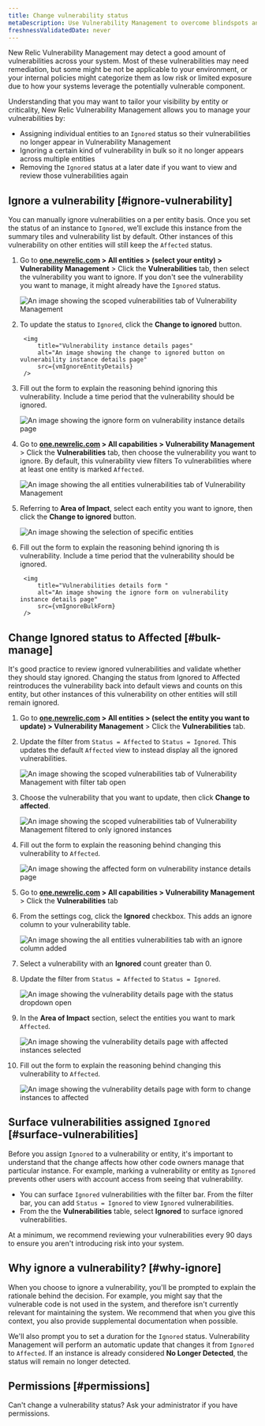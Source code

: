 ```yaml
---
title: Change vulnerability status
metaDescription: Use Vulnerability Management to overcome blindspots and assign remediation to developers as a security team.
freshnessValidatedDate: never
---
```
















New Relic Vulnerability Management may detect a good amount of vulnerabilities across your system. Most of these vulnerabilities may need remediation, but some might be not be applicable to your environment, or your internal policies might categorize them as low risk or limited exposure due to how your systems leverage the potentially vulnerable component.

Understanding that you may want to tailor your visibility by entity or criticality, New Relic Vulnerability Management allows you to manage your vulnerabilities by:

* Assigning individual entities to an `Ignored` status so their vulnerabilities no longer appear in Vulnerability Management
* Ignoring a certain kind of vulnerability in bulk so it no longer appears across multiple entities 
* Removing the `Ignored` status at a later date if you want to view and review those vulnerabilities again

## Ignore a vulnerability [#ignore-vulnerability]

You can manually ignore vulnerabilities on a per entity basis. Once you set the status of an instance to `Ignored`, we’ll exclude this instance from the summary tiles and vulnerability list by default. Other instances of this vulnerability on other entities will still keep the `Affected` status.

<CollapserGroup>
    <Collapser
        id="ignore-entity"
        title="Ignore a vulnerability for a specific entity"
    >

1. Go to **[one.newrelic.com](https://one.newrelic.com/) > All entities > (select your entity) > Vulnerability Management** > Click the **Vulnerabilities** tab, then select the vulnerability you want to ignore. If you don't see the vulnerability you want to manage, it might already have the `Ignored` status. 

    <img
    title="Vulnerabilities tab scoped to a specific entity"
    alt="An image showing the scoped vulnerabilities tab of Vulnerability Management"
    src={vmIgnoreEntityVulnList}
    />

1. To update the status to `Ignored`, click the **Change to ignored** button. 

        <img
            title="Vulnerability instance details pages"
            alt="An image showing the change to ignored button on vulnerability instance details page"
            src={vmIgnoreEntityDetails}
        />

1. Fill out the form to explain the reasoning behind ignoring this vulnerability. Include a time period that the vulnerability should be ignored.

    <img
        title="Vulnerability instance details form"
        alt="An image showing the ignore form on vulnerability instance details page"
        src={vmIgnoreEntityForm}
    />

    </Collapser>
    <Collapser
        id="bulk-ignore"
        title="Ignore a vulnerability across multiple instances"
    >

1. Go to **[one.newrelic.com](https://one.newrelic.com/) > All capabilities > Vulnerability Management** > Click the **Vulnerabilities** tab, then choose the vulnerability you want to ignore. By default, this vulnerability view filters To vulnerabilities where at least one entity is marked `Affected`.

    <img
        title="Vulnerabilities tab for all entities"
        alt="An image showing the all entities vulnerabilities tab of Vulnerability Management"
        src={vmIgnoreBulkVulnList}
    />

1. Referring to **Area of Impact**, select each entity you want to ignore, then click the **Change to ignored** button.
    
    <img
        title="Vulnerabilities details"
        alt="An image showing the selection of specific entities"
        src={vmIgnoreBulkDetails}
    />

1. Fill out the form to explain the reasoning behind ignoring th is vulnerability. Include a time period that the vulnerability should be ignored.

        <img
            title="Vulnerabilities details form "
            alt="An image showing the ignore form on vulnerability instance details page"
            src={vmIgnoreBulkForm}
        />
    </Collapser>
</CollapserGroup>

## Change Ignored status to Affected [#bulk-manage]

It's good practice to review ignored vulnerabilities and validate whether they should stay ignored. Changing the status from Ignored to Affected reintroduces the vulnerability back into default views and counts on this entity, but other instances of this vulnerability on other entities will still remain ignored.

<CollapserGroup>
    <Collapser
        id="remove-ignored"
        title="Remove ignored status for a specific entity"
    >

1. Go to **[one.newrelic.com](https://one.newrelic.com/) > All entities > (select the entity you want to update) > Vulnerability Management** > Click the **Vulnerabilities** tab.
1. Update the filter from `Status = Affected` to `Status = Ignored`. This updates the default `Affected` view to instead display all the ignored vulnerabilities. 

    <img
    title="Vulnerabilities tab scoped to a specific entity"
    alt="An image showing the scoped vulnerabilities tab of Vulnerability Management with filter tab open"
    src={vmAffectedEntityVulnList}
    />

1. Choose the vulnerability that you want to update, then click **Change to affected**.

    <img
        title="Vulnerabilities tab scoped to a specific entity and only ignored instances"
        alt="An image showing the scoped vulnerabilities tab of Vulnerability Management filtered to only ignored instances"
        src={vmAffectedEntityDetails}
    />

1. Fill out the form to explain the reasoning behind changing this vulnerability to `Affected`.
        
    <img
        title="Vulnerability instance details form"
        alt="An image showing the affected form on vulnerability instance details page"
        src={vmAffectedEntityForm}
    />

    </Collapser>
    <Collapser
        id="bulk-change-status"
        title="Remove Ignored status across multiple instances"
    >

1. Go to **[one.newrelic.com](https://one.newrelic.com/) > All capabilities > Vulnerability Management** > Click the **Vulnerabilities** tab 
1. From the settings cog, click the **Ignored** checkbox. This adds an ignore column to your vulnerability table.

    <img
        title="Vulnerabilities tab with ignored column added"
        alt="An image showing the all entities vulnerabilities tab with an ignore column added"
        src={vmAffectedBulkVulnList}
    />

1. Select a vulnerability with an **Ignored** count greater than 0. 
1. Update the filter from `Status = Affected` to `Status = Ignored`. 

    <img
        title="Vulnerabilities details"
        alt="An image showing the vulnerability details page with the status dropdown open"
        src={vmAffectedBulkDetails}
    />

1. In the **Area of Impact** section, select the entities you want to mark `Affected`.

    <img
        title="Vulnerabilities details with instances selected"
        alt="An image showing the vulnerability details page with affected instances selected"
        src={vmAffectedBulkSelection}
    />

1. Fill out the form to explain the reasoning behind changing this vulnerability to `Affected`.

    <img
        title="Vulnerabilities details with form open"
        alt="An image showing the vulnerability details page with form to change instances to affected"
        src={vmAffectedBulkForm}
    />

    </Collapser>
</CollapserGroup>

## Surface vulnerabilities assigned `Ignored` [#surface-vulnerabilities]

Before you assign `Ignored` to a vulnerability or entity, it's important to understand that the change affects how other code owners manage that particular instance. For example, marking a vulnerability or entity as `Ignored` prevents other users with account access from seeing that vulnerability. 

* You can surface `Ignored` vulnerabilities with the filter bar. From the filter bar, you can add `Status = Ignored` to view `Ignored` vulnerabilities. 
* From the the **Vulnerabilities** table, select **Ignored** to surface ignored vulnerabilities. 

At a minimum, we recommend reviewing your vulnerabilities every 90 days to ensure you aren't introducing risk into your system.

## Why ignore a vulnerability? [#why-ignore]

When you choose to ignore a vulnerability, you'll be prompted to explain the rationale behind the decision. For example, you might say that the vulnerable code is not used in the system, and therefore isn't currently relevant for maintaining the system. We recommend that when you give this context, you also provide supplemental documentation when possible. 

We'll also prompt you to set a duration for the `Ignored` status. Vulnerability Management will perform an automatic update that changes it from `Ignored` to `Affected`. If an instance is already considered **No Longer Detected**, the status will remain no longer detected.

## Permissions [#permissions]

Can't change a vulnerability status? Ask your administrator if you have permissions.
